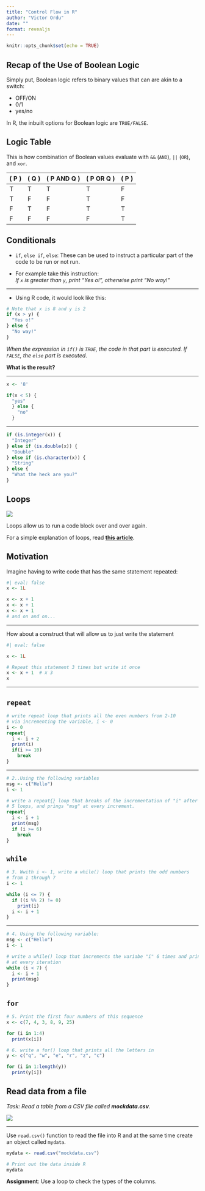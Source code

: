 ```yaml
---
title: "Control Flow in R"
author: "Victor Ordu"
date: ""
format: revealjs
---
```


```r
knitr::opts_chunk$set(echo = TRUE)
```

## Recap of the Use of Boolean Logic
Simply put, Boolean logic refers to binary values that can are akin to a switch:

- OFF/ON
- 0/1
- yes/no

In R, the inbuilt options for Boolean logic are `TRUE/FALSE`.

## Logic Table
This is how combination of Boolean values evaluate with `&&` (`AND`), `||` (`OR`), and `xor`.

| \( P \) | \( Q \) | \( P AND Q \) | \( P OR Q \) | \( \neg P \) |
|---------|---------|---------------|------------|----------------|
| T       | T       | T             | T          | F              |
| T       | F       | F             | T          | F              |
| F       | T       | F             | T          | T              |
| F       | F       | F             | F          | T              |


## Conditionals

- `if`, `else if`, `else`: These can be used to instruct a particular part of the code to be run or not run.

- For example take this instruction:  
*If `x` is greater than `y`, print "Yes o!", otherwise print "No way!"*

---

- Using R code, it would look like this:

``` r
# Note that x is 8 and y is 2
if (x > y) {
  "Yes o!"
} else {
  "No way!"
}
```

*When the expression in `if()` is `TRUE`, the code in that part is executed. If `FALSE`, the `else` part is executed*.    

**What is the result?**

---

```r
x <- '8'

if(x < 5) {
  "yes" 
  } else {
    "no"
  }
```

---

```r
if (is.integer(x)) {
  "Integer"
} else if (is.double(x)) {
  "Double"
} else if (is.character(x)) {
  "String"
} else {
  "What the heck are you?"
}
```


## Loops

![](www/img/loop.webp)

Loops allow us to run a code block over and over again.

For a simple explanation of loops, read **[this article](https://adventureswithr.wordpress.com/2020/08/11/r-loops/)**.

## Motivation
Imagine having to write code that has the same statement repeated:

```r
#| eval: false
x <- 1L

x <- x + 1
x <- x + 1
x <- x + 1
# and on and on...
```

---

How about a construct that will allow us to just write the statement

```r
#| eval: false

x <- 1L

# Repeat this statement 3 times but write it once
x <- x + 1  # x 3
x
```

---

##  `repeat`

```r
# write repeat loop that prints all the even numbers from 2-10
# via incrementing the variable, i <- 0
i <- 0
repeat{
  i <- i + 2
  print(i)
  if(i >= 10)
    break
}
```

---

```r
# 2..Using the following variables
msg <- c("Hello")
i <- 1

# write a repeat{} loop that breaks of the incrementation of "i" after
# 5 loops, and prings "msg" at every increment.
repeat{
  i <- i + 1
  print(msg)
  if (i >= 6)
    break
}
```

## `while`

```r
# 3. Wwith i <- 1, write a while() loop that prints the odd numbers
# from 1 through 7
i <- 1

while (i <= 7) {
  if ((i %% 2) != 0)
    print(i)
  i <- i + 1
}
```

---

```r
# 4. Using the following variable:
msg <- c("Hello")
i <- 1

# write a while() loop that increments the variabe "i" 6 times and prints "msg"
# at every iteration
while (i < 7) {
  i <- i + 1
  print(msg)
}
```

## `for`

```r
# 5. Print the first four numbers of this sequence
x <- c(7, 4, 3, 8, 9, 25)

for (i in 1:4)
  print(x[i])

# 6. write a for() loop that prints all the letters in
y <- c("q", "w", "e", "r", "z", "c")

for (i in 1:length(y))
  print(y[i])
```


## Read data from a file
_Task: Read a table from a CSV file called **mockdata.csv**_.

![](www/img/mockdata.png)

---

Use `read.csv()` function to read the file into R and at the same time create an object called `mydata`.

```r
mydata <- read.csv("mockdata.csv")

# Print out the data inside R
mydata
```

**Assignment**: Use a loop to check the types of the columns.

